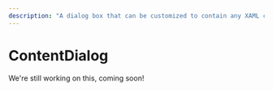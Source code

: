 ---
description: "A dialog box that can be customized to contain any XAML content."
---

# ContentDialog

We're still working on this, coming soon!


